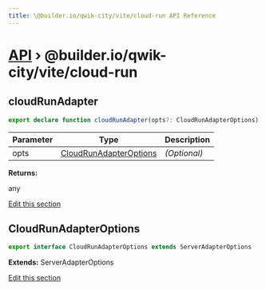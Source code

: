 ```yaml
---
title: \@builder.io/qwik-city/vite/cloud-run API Reference
---
```


<h1><a href="/api">API</a> &rsaquo; @builder.io/qwik-city/vite/cloud-run</h1>

<h2 id="cloudrunadapter" title="function - cloudRunAdapter" data-kind="function" data-kind-label="F"><a aria-hidden="true" tabindex="-1" href="#cloudrunadapter"><span class="icon icon-link"></span></a>cloudRunAdapter</h2>

```typescript
export declare function cloudRunAdapter(opts?: CloudRunAdapterOptions): any;
```

| Parameter | Type                                              | Description  |
| --------- | ------------------------------------------------- | ------------ |
| opts      | [CloudRunAdapterOptions](#cloudrunadapteroptions) | _(Optional)_ |

**Returns:**

any

<p class="api-edit"><a href="https://github.com/BuilderIO/qwik/tree/main/packages/qwik-city/adapters/cloud-run/vite/index.ts" target="_blanks">Edit this section</a></p>

<h2 id="cloudrunadapteroptions" title="interface - CloudRunAdapterOptions" data-kind="interface" data-kind-label="I"><a aria-hidden="true" tabindex="-1" href="#cloudrunadapteroptions"><span class="icon icon-link"></span></a>CloudRunAdapterOptions</h2>

```typescript
export interface CloudRunAdapterOptions extends ServerAdapterOptions
```

**Extends:** ServerAdapterOptions

<p class="api-edit"><a href="https://github.com/BuilderIO/qwik/tree/main/packages/qwik-city/adapters/cloud-run/vite/index.ts" target="_blanks">Edit this section</a></p>
